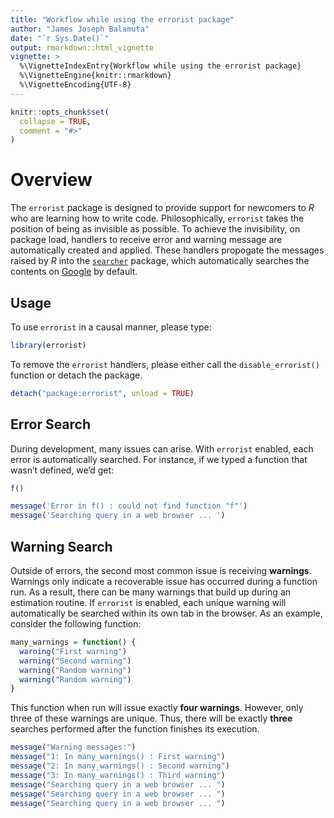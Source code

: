 ```yaml
---
title: "Workflow while using the errorist package"
author: "James Joseph Balamuta"
date: "`r Sys.Date()`"
output: rmarkdown::html_vignette
vignette: >
  %\VignetteIndexEntry{Workflow while using the errorist package}
  %\VignetteEngine{knitr::rmarkdown}
  %\VignetteEncoding{UTF-8}
---
```


```r
knitr::opts_chunk$set(
  collapse = TRUE,
  comment = "#>"
)
```

# Overview

The `errorist` package is designed to provide support for newcomers to _R_ who
are learning how to write code. Philosophically, `errorist` takes the position
of being as invisible as possible. To achieve the invisibility, on package load,
handlers to receive error and warning message are automatically created and applied.
These handlers propogate the messages raised by _R_ into the
[`searcher`](https://CRAN.R-project.org/package=searcher) package, which
automatically searches the contents on [Google](https://google.com/) by default.


## Usage 

To use `errorist` in a causal manner, please type:

```r
library(errorist)
```

To remove the `errorist` handlers, please either call
the `disable_errorist()` function or detach the package. 

```r
detach("package:errorist", unload = TRUE)
```

## Error Search

During development, many issues can arise. With `errorist` enabled, each 
error is automatically searched. For instance, if we typed a function that
wasn't defined, we'd get: 

```r
f()
```

```r
message('Error in f() : could not find function "f"')
message('Searching query in a web browser ... ')
```

## Warning Search

Outside of errors, the second most common issue is receiving **warnings**.
Warnings only indicate a recoverable issue has occurred during a function run. 
As a result, there can be many warnings that build up during an estimation routine.
If `errorist` is enabled, each unique warning will automatically be searched
within its own tab in the browser. As an example, consider the following function:

```r
many_warnings = function() {
  warning("First warning")
  warning("Second warning")
  warning("Random warning")
  warning("Random warning")
}
```

This function when run will issue exactly **four warnings**. However, only
three of these warnings are unique. Thus, there will be exactly **three**
searches performed after the function finishes its execution. 

```r
message("Warning messages:")
message("1: In many_warnings() : First warning")
message("2: In many_warnings() : Second warning")
message("3: In many_warnings() : Third warning")
message("Searching query in a web browser ... ")
message("Searching query in a web browser ... ")
message("Searching query in a web browser ... ")
```

